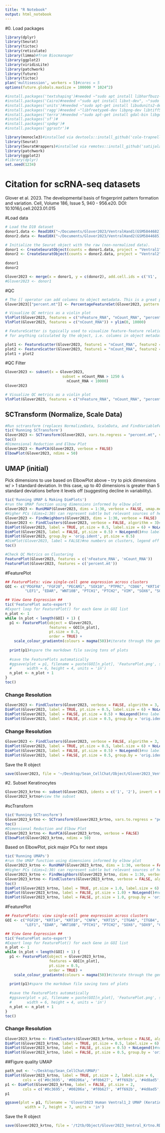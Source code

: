 ```yaml
---
title: "R Notebook"
output: html_notebook
---
```


#0. Load packages
```r
library(dplyr)
library(Seurat)
library(tictoc)
library(reticulate)
library(limma)#from Biocmanager
library(ggplot2)
library(viridisLite)
library(patchwork)
library(future)
library(tictoc)
plan('multisession', workers = 5)#cores = 5
options(future.globals.maxSize = 100000 * 1024^2)

#install.packages('textshaping')#needed ~"sudo apt install libharfbuzz-dev libfribidi-dev" first
#install.packages('Cairo)#needed ~"sudo apt install libxt-dev", ~"sudo apt-get install libcairo2-dev" first
#install.packages('units')#needed ~"sudo apt-get install libudunits2-dev" first
#install.packages('ragg')#needed ~"libfreetype6-dev libpng-dev libtiff5-dev libjpeg-dev" first
#install.packages('terra')#needed ~"sudo apt-get install gdal-bin libgdal-dev" first
#install.packages('sf')#
#install.packages('spdep')#
#install.packages('ggrastr')#

library(monocle3)#installed via devtools::install_github('cole-trapnell-lab/monocle3')
library(Seurat)
library(SeuratWrappers)#installed via remotes::install_github('satijalab/seurat-wrappers')
library(patchwork)
library(ggplot2)
#library(dplyr)
set.seed(1234)
```

# Citation for scRNA-seq datasets
Glover et al. 2023. The developmental basis of fingerprint pattern formation and variation. Cell, Volume 186, Issue 5, 940 - 956.e20. DOI: 10.1016/j.cell.2023.01.015

#Load data
```r
# Load the D10 dataset
donor1.data <- Read10X("~/Documents/Glover2023/VentralHand1(GSM5844682)/")
donor2.data <- Read10X("~/Documents/Glover2023/VentralHand2(GSM5844685)/")

# Initialize the Seurat object with the raw (non-normalized data).
donor1 <- CreateSeuratObject(counts = donor1.data, project = "Ventral1", min.cells = 3, min.features = 200)
donor2 <- CreateSeuratObject(counts = donor2.data, project = "Ventral2", min.cells = 3, min.features = 200)
  
donor1
donor2

Glover2023 <- merge(x = donor1, y = c(donor2), add.cell.ids = c('V1', 'V2'), project = 'Glover2023_Human_Ventral')
#Glover2023 <- donor1
```

#QC
```r
# The [[ operator can add columns to object metadata. This is a great place to stash QC stats
Glover2023[["percent.mt"]] <- PercentageFeatureSet(Glover2023, pattern = "^MT")

# Visualize QC metrics as a violin plot
VlnPlot(Glover2023, features = c("nFeature_RNA", "nCount_RNA", "percent.mt"), ncol = 3)
VlnPlot(Glover2023, features = c("nCount_RNA")) + ylim(0, 10000)

# FeatureScatter is typically used to visualize feature-feature relationships, but can be used
# for anything calculated by the object, i.e. columns in object metadata, PC scores etc.

plot1 <- FeatureScatter(Glover2023, feature1 = "nCount_RNA", feature2 = "percent.mt")
plot2 <- FeatureScatter(Glover2023, feature1 = "nCount_RNA", feature2 = "nFeature_RNA")
plot1 + plot2

```

#QC Filter
```r
Glover2023 <- subset(x = Glover2023, 
                          subset = nCount_RNA > 1250 &
                            nCount_RNA < 10000)
Glover2023

# Visualize QC metrics as a violin plot
VlnPlot(Glover2023, features = c("nFeature_RNA", "nCount_RNA", "percent.mt"), ncol = 3)
```

## SCTransform (Normalize, Scale Data)
```r
#Run sctransform (replaces NormalizeData, ScaleData, and FindVariableFeatures + RegressOut argument of ScaleData)
tic('Running SCTransform')
Glover2023 <- SCTransform(Glover2023, vars.to.regress = "percent.mt", verbose = FALSE)
toc()
#Dimensional Reduction and Elbow Plot
Glover2023 <- RunPCA(Glover2023, verbose = FALSE)
ElbowPlot(Glover2023, ndims = 50)
```

## UMAP (initial)
Pick dimensions to use based on ElbowPlot above -- try to pick dimensions w/ > 1 standard deviation. In this case, up to 40 dimensions is greater than 5 standard deviations before it levels off (suggesting decline in variability).
```r
tic('Running UMAP & Making DimPlots')
#run the UMAP function using dimensions informed by elbow plot
Glover2023 <- RunUMAP(Glover2023, dims = 1:30, verbose = FALSE, umap.method = "umap-learn", metric = "correlation")#default is dims = 1:30
#Higher PCs (dims=1:30) can represent subtle but relevant sources of heterogeneity
Glover2023 <- FindNeighbors(Glover2023, dims = 1:30, verbose = FALSE)
Glover2023 <- FindClusters(Glover2023, verbose = FALSE, algorithm = 3)#default is algorithm = 1/2 (Louvain), 3 = SLM (scATAC), 4 = Leiden (not installed on server currently - need to pip install leidenalg later)
DimPlot(Glover2023, label = TRUE, pt.size = 0.5, label.size = 6) + NoLegend()#numbers on clusters
DimPlot(Glover2023, label = FALSE, pt.size = 0.5) + NoLegend()#no labels (to label in photoshop)
DimPlot(Glover2023, group.by = 'orig.ident', pt.size = 0.5)
#DimPlot(Glover2023, label = FALSE)#no numbers on clusters, legend off to side
toc()

#Check QC Metrics on Clustering
FeaturePlot(Glover2023, features = c('nFeature_RNA', 'nCount_RNA'))
FeaturePlot(Glover2023, features = c('percent.mt'))
```

#FeaturePlot
```r
## FeaturePlots: view single-cell gene expression across clusters
GOI <- c("PDGFRA", "FGF20", "PECAM1", "SOX10", "PTPRC", "CD86", "KRT14", "KRT10", "KRT8", "KRT18", "KRT15", 'CALML5', 'CNFN', "ITGA6", "ITGB4", 
         "LEF1", "EDAR", "WNT10B", "PTCH1", "PTCH2", "VIM", "SOX6", "SOX9", "COL17A1", "PTPRC", "ALAS2", "VEGFA", "COL1A1", "ACTA2", "TOP2A", "PDGFA", "EDA", "TGFA", "LMX1A")

## View Gene Expression ##
tic('FeaturePlot auto-export')
#Export loop for FeaturePlot() for each Gene in GOI list
n_plot <- 1
while (n_plot < length(GOI) + 1) {
  p1 <- FeaturePlot(object = Glover2023,
                    features = GOI[n_plot],
                    pt.size = 0.3,
                    order = TRUE) + 
    scale_colour_gradientn(colours = magma(50))#iterate through the genes of interest vector inputting their coordinates
  
  print(p1)#spare the markdown file saving tons of plots
  
  #save the FeaturePlots automatically
  #ggsave(plot = p1, filename = paste(GOI[n_plot], 'FeaturePlot.png', sep = ' '), path = path_out,
  #       width = 6, height = 4, units = 'in')
  n_plot <- n_plot + 1
}
toc()
```

### Change Resolution
```r
Glover2023 <- FindClusters(Glover2023, verbose = FALSE, algorithm = 3, resolution = 0.2)#default is algorithm = 1 (Louvain), 3 = SLM
DimPlot(Glover2023, label = TRUE, pt.size = 0.5, label.size = 6) + NoLegend()#numbers on clusters
DimPlot(Glover2023, label = FALSE, pt.size = 0.5) + NoLegend()#no labels (to label in photoshop)
DimPlot(Glover2023, label = FALSE, pt.size = 0.5, group.by = 'orig.ident')#no labels (to label in photoshop)
```

### Change Resolution
```r
Glover2023 <- FindClusters(Glover2023, verbose = FALSE, algorithm = 3, resolution = 0.2)#default is algorithm = 1 (Louvain), 3 = SLM
DimPlot(Glover2023, label = TRUE, pt.size = 0.5, label.size = 6) + NoLegend()#numbers on clusters
DimPlot(Glover2023, label = FALSE, pt.size = 0.5) + NoLegend()#no labels (to label in photoshop)
DimPlot(Glover2023, label = FALSE, pt.size = 0.5, group.by = 'orig.ident')#no labels (to label in photoshop)
```

Save the R object
```r
save(Glover2023, file = '~/Desktop/Sean_CellChat/Object/Glover2023_Ventral_AllClusters.RData')#final object w/ labels
```

#2. Subset Keratinocytes
```r
Glover2023_krtno <- subset(Glover2023, idents = c('1', '2'), invert = FALSE)#subset the keratinocyte clusters
Glover2023_krtno#view the subset
```

#scTransform
```r
tic('Running SCTransform')
Glover2023_krtno <- SCTransform(Glover2023_krtno, vars.to.regress = "percent.mt", verbose = FALSE)
toc()
#Dimensional Reduction and Elbow Plot
Glover2023_krtno <- RunPCA(Glover2023_krtno, verbose = FALSE)
ElbowPlot(Glover2023_krtno, ndims = 50)
```

Based on ElbowPlot, pick major PCs for next steps
```r
tic('Running UMAPs')
#run the UMAP function using dimensions informed by elbow plot
Glover2023_krtno <- RunUMAP(Glover2023_krtno, dims = 1:30, verbose = FALSE, umap.method = "umap-learn", metric = "correlation")#default is dims = 1:30
#Higher PCs (dims=1:30) can represent subtle but relevant sources of heterogeneity
Glover2023_krtno <- FindNeighbors(Glover2023_krtno, dims = 1:30, verbose = FALSE)
Glover2023_krtno <- FindClusters(Glover2023_krtno, verbose = FALSE, algorithm = 3, resolution = 0.6)#default is algorithm = 1 (Louvain), 3 = SLM
toc()
DimPlot(Glover2023_krtno, label = TRUE, pt.size = 1.0, label.size = 6) + NoLegend()#numbers on clusters
DimPlot(Glover2023_krtno, label = FALSE, pt.size = 1.0) + NoLegend()#no labels
DimPlot(Glover2023_krtno, label = FALSE, pt.size = 1.0, group.by = 'orig.ident')#colored by sample
```

#FeaturePlot
```r
## FeaturePlots: view single-cell gene expression across clusters
GOI <- c("FGF20", "KRT14", "KRT10", "CNFN", "KRT15", "ITGA6", "ITGB4", 
         "LEF1", "EDAR", "WNT10B", "PTCH1", "PTCH2", "SOX6", "SOX9", "COL17A1", "VEGFA", "TOP2A", "PDGFA", "EDA", "EN1", "TGFA", "LMX1A", "KRT8", "KRT18", "KRT19")

## View Gene Expression ##
tic('FeaturePlot auto-export')
#Export loop for FeaturePlot() for each Gene in GOI list
n_plot <- 1
while (n_plot < length(GOI) + 1) {
  p1 <- FeaturePlot(object = Glover2023_krtno,
                    features = GOI[n_plot],
                    pt.size = 0.5,
                    order = TRUE) + 
    scale_colour_gradientn(colours = magma(50))#iterate through the genes of interest vector inputting their coordinates
  
  print(p1)#spare the markdown file saving tons of plots
  
  #save the FeaturePlots automatically
  #ggsave(plot = p1, filename = paste(GOI[n_plot], 'FeaturePlot.png', sep = ' '), path = path_out,
  #       width = 6, height = 4, units = 'in')
  n_plot <- n_plot + 1
}
toc()
```

### Change Resolution
```r
Glover2023_krtno <- FindClusters(Glover2023_krtno, verbose = FALSE, algorithm = 3, resolution = 0.3)#default is algorithm = 1 (Louvain), 3 = SLM
DimPlot(Glover2023_krtno, label = TRUE, pt.size = 0.5, label.size = 6) + NoLegend()#numbers on clusters
DimPlot(Glover2023_krtno, label = FALSE, pt.size = 0.5) + NoLegend()#no labels (to label in photoshop)
DimPlot(Glover2023_krtno, label = FALSE, pt.size = 0.5, group.by = 'orig.ident')#no labels (to label in photoshop)
```

##Figure quality UMAP
```r
path_out <- '~/Desktop/Sean_CellChat/UMAP/'
DimPlot(Glover2023_krtno, label = TRUE, pt.size = 2, label.size = 6,
        cols = c('#0c3695', '#00206a', '#f0b627', '#ff692b', '#4d8ad5', '#8c6bb1'))#legend
p1 <- DimPlot(Glover2023_krtno, label = FALSE, pt.size = 2,
        cols = c('#0c3695', '#00206a', '#f0b627', '#ff692b', '#4d8ad5', '#8c6bb1')) + NoLegend()#blank
p1

ggsave(plot = p1, filename = 'Glover2023 Human Ventral1_2 UMAP (Keratinocytes).png', path = path_out,
         width = 7, height = 7, units = 'in')

```

Save the R object
```r
save(Glover2023_krtno, file = '/t2tb/Object/Glover2023_Ventral_Krtno.RData')
```


